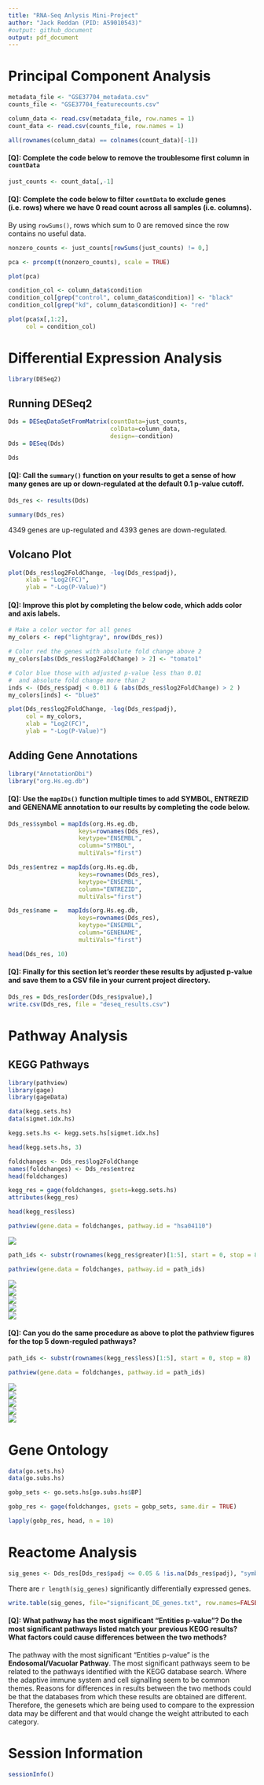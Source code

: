 ```yaml
---
title: "RNA-Seq Anlysis Mini-Project"
author: "Jack Reddan (PID: A59010543)"
#output: github_document
output: pdf_document
---
```


# Principal Component Analysis  
  
```r
metadata_file <- "GSE37704_metadata.csv"
counts_file <- "GSE37704_featurecounts.csv"

column_data <- read.csv(metadata_file, row.names = 1)
count_data <- read.csv(counts_file, row.names = 1)
```
  
```r
all(rownames(column_data) == colnames(count_data)[-1])
```  
  
#### [Q]: Complete the code below to remove the troublesome first column in `countData`  
  
```r
just_counts <- count_data[,-1]
```
  
#### [Q]: Complete the code below to filter `countData` to exclude genes (i.e. rows) where we have 0 read count across all samples (i.e. columns).  

By using `rowSums()`, 
rows which sum to 0 are removed since the row contains no useful data.
  
```r
nonzero_counts <- just_counts[rowSums(just_counts) != 0,]
```
  
```r
pca <- prcomp(t(nonzero_counts), scale = TRUE)
```
  
```r
plot(pca)
```
  
```r
condition_col <- column_data$condition
condition_col[grep("control", column_data$condition)] <- "black"
condition_col[grep("kd", column_data$condition)] <- "red"

plot(pca$x[,1:2],
     col = condition_col)
```

  
# Differential Expression Analysis  
  
```r
library(DESeq2)
```
  
## Running DESeq2
  
```r
Dds = DESeqDataSetFromMatrix(countData=just_counts,
                             colData=column_data,
                             design=~condition)
Dds = DESeq(Dds)
```
  
```r
Dds
```
  
#### [Q]: Call the `summary()` function on your results to get a sense of how many genes are up or down-regulated at the default 0.1 p-value cutoff.  
  
```r
Dds_res <- results(Dds)

summary(Dds_res)
```
  
4349 genes are up-regulated and 4393 genes are down-regulated.  
  
## Volcano Plot
  
```r
plot(Dds_res$log2FoldChange, -log(Dds_res$padj),
     xlab = "Log2(FC)",
     ylab = "-Log(P-Value)")
```
  
#### [Q]: Improve this plot by completing the below code, which adds color and axis labels.  
  
```r
# Make a color vector for all genes
my_colors <- rep("lightgray", nrow(Dds_res))

# Color red the genes with absolute fold change above 2
my_colors[abs(Dds_res$log2FoldChange) > 2] <- "tomato1"

# Color blue those with adjusted p-value less than 0.01
#  and absolute fold change more than 2
inds <- (Dds_res$padj < 0.01) & (abs(Dds_res$log2FoldChange) > 2 )
my_colors[inds] <- "blue3"

plot(Dds_res$log2FoldChange, -log(Dds_res$padj),
     col = my_colors,
     xlab = "Log2(FC)",
     ylab = "-Log(P-Value)")
```
  
## Adding Gene Annotations  
  
```r
library("AnnotationDbi")
library("org.Hs.eg.db")
```
  
#### [Q]: Use the `mapIDs()` function multiple times to add SYMBOL, ENTREZID and GENENAME annotation to our results by completing the code below.  
  
```r
Dds_res$symbol = mapIds(org.Hs.eg.db,
                    keys=rownames(Dds_res), 
                    keytype="ENSEMBL",
                    column="SYMBOL",
                    multiVals="first")

Dds_res$entrez = mapIds(org.Hs.eg.db,
                    keys=rownames(Dds_res),
                    keytype="ENSEMBL",
                    column="ENTREZID",
                    multiVals="first")

Dds_res$name =   mapIds(org.Hs.eg.db,
                    keys=rownames(Dds_res),
                    keytype="ENSEMBL",
                    column="GENENAME",
                    multiVals="first")
```
  
```r
head(Dds_res, 10)
```
  
#### [Q]: Finally for this section let's reorder these results by adjusted p-value and save them to a CSV file in your current project directory.  
  
```r
Dds_res = Dds_res[order(Dds_res$pvalue),]
write.csv(Dds_res, file = "deseq_results.csv")
```
  
# Pathway Analysis  
  
## KEGG Pathways  
  
```r
library(pathview)
library(gage)
library(gageData)
```
  
```r
data(kegg.sets.hs)
data(sigmet.idx.hs)

kegg.sets.hs <- kegg.sets.hs[sigmet.idx.hs]
```
  
```r
head(kegg.sets.hs, 3)
```
  
```r
foldchanges <- Dds_res$log2FoldChange
names(foldchanges) <- Dds_res$entrez
head(foldchanges)
```
  
```r
kegg_res = gage(foldchanges, gsets=kegg.sets.hs)
attributes(kegg_res)
```
  
```r
head(kegg_res$less)
```
  
```r
pathview(gene.data = foldchanges, pathway.id = "hsa04110")
```
  
![](hsa00140.pathview.png)  
  
```r
path_ids <- substr(rownames(kegg_res$greater)[1:5], start = 0, stop = 8)
```
  
```r
pathview(gene.data = foldchanges, pathway.id = path_ids)
```
  
![](hsa04740.pathview.png)   
![](hsa04640.pathview.png)  
![](hsa00140.pathview.png)  
![](hsa04630.pathview.png)  
![](hsa04976.pathview.png)  
  
#### [Q]: Can you do the same procedure as above to plot the pathview figures for the top 5 down-reguled pathways?  
  
```r
path_ids <- substr(rownames(kegg_res$less)[1:5], start = 0, stop = 8)
```
  
```r
pathview(gene.data = foldchanges, pathway.id = path_ids)
```
  
![](hsa04110.pathview.png)  
![](hsa03030.pathview.png)  
![](hsa03013.pathview.png)  
![](hsa04114.pathview.png)  
![](hsa03440.pathview.png)  
  
# Gene Ontology  
  
```r
data(go.sets.hs)
data(go.subs.hs)

gobp_sets <- go.sets.hs[go.subs.hs$BP]
```
  
```r
gobp_res <- gage(foldchanges, gsets = gobp_sets, same.dir = TRUE)
```
  
```r
lapply(gobp_res, head, n = 10)
```
  
# Reactome Analysis
  
```r
sig_genes <- Dds_res[Dds_res$padj <= 0.05 & !is.na(Dds_res$padj), "symbol"]
```
  
There are `r length(sig_genes)` significantly differentially expressed genes.  
  
```r
write.table(sig_genes, file="significant_DE_genes.txt", row.names=FALSE, col.names=FALSE, quote=FALSE)
```
  
#### [Q]: What pathway has the most significant "Entities p-value"? Do the most significant pathways listed match your previous KEGG results? What factors could cause differences between the two methods?  
  
The pathway with the most significant "Entities p-value" is the **Endosomal/Vacuolar Pathway**.
The most significant pathways seem to be related to the pathways identified with the KEGG database search. Where the adaptive immune system and cell signalling seem to be common themes.
Reasons for differences in results between the two methods could be that the databases from which these results are obtained are different.
Therefore, the genesets which are being used to compare to the expression data may be different and that would change the weight attributed to each category.
  
# Session Information  
  
```r
sessionInfo()
```

